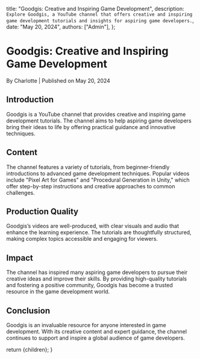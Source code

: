 
  title: "Goodgis: Creative and Inspiring Game Development",
  description: `Explore Goodgis, a YouTube channel that offers creative and inspiring game development tutorials and insights for aspiring game developers.`,
  date: "May 20, 2024",
  authors: ["Admin"],
};

<h1>Goodgis: Creative and Inspiring Game Development</h1>
<div className="text-sm text-gray-500 dark:text-gray-400">
  By Charlotte | Published on May 20, 2024
</div>

<section id="introduction">
  <h2>Introduction</h2>
  <span>
    Goodgis is a YouTube channel that provides creative and inspiring game
    development tutorials. The channel aims to help aspiring game developers
    bring their ideas to life by offering practical guidance and innovative
    techniques.
  </span>
</section>

<section id="content">
  <h2>Content</h2>
  <span>
    The channel features a variety of tutorials, from beginner-friendly
    introductions to advanced game development techniques. Popular videos
    include "Pixel Art for Games" and "Procedural Generation in Unity," which
    offer step-by-step instructions and creative approaches to common
    challenges.
  </span>
</section>

<section id="production-quality">
  <h2>Production Quality</h2>
  <span>
    Goodgis’s videos are well-produced, with clear visuals and audio that
    enhance the learning experience. The tutorials are thoughtfully structured,
    making complex topics accessible and engaging for viewers.
  </span>
</section>

<section id="impact">
  <h2>Impact</h2>
  <span>
    The channel has inspired many aspiring game developers to pursue their
    creative ideas and improve their skills. By providing high-quality tutorials
    and fostering a positive community, Goodgis has become a trusted resource in
    the game development world.
  </span>
</section>

<section id="conclusion">
  <h2>Conclusion</h2>
  <span>
    Goodgis is an invaluable resource for anyone interested in game development.
    With its creative content and expert guidance, the channel continues to
    support and inspire a global audience of game developers.
  </span>
</section>

  return <MdxLayout>{children}</MdxLayout>;
}
